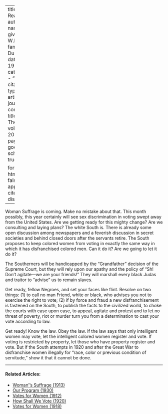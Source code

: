 
---
title: 'Get Ready'
author:
  - name:
      given: W.E.B.
      family: Du Bois
date: May 1920
categories: 
  - ""
citation: 
  type: article-journal
  container-title: The Crisis
  volume: 20
  issue: 1
  page: 5--6
google-scholar: true

format:
  html:
    toc: false
    appendix-cite-as: display
---


Woman Suffrage is coming. Make no mistake about that. This month possibly, this year certainly will see sex discrimination in voting swept away from the United States. Are we getting ready for this mighty change? Are we consulting and laying plans? The white South is. There is already some open discussion among newspapers and a feverish discussion in secret societies and behind closed doors after the servants retire. The South proposes to keep colored women from voting in exactly the same way in which it has disfranchised colored men. Can it do it? Are we going to let it do it?

The Southerners will be handicapped by the "Grandfather" decision of the Supreme Court, but they will rely upon our apathy and the policy of "Sh! Don't agitate---we are your friends!" They will marshall every black Judas and traitor to "advise" us to remain slaves.

Get ready, fellow Negroes, and set your faces like flint. Resolve on two things: (1) to call no man Friend, white or black, who advises you not to exercise the right to vote; (2) if by force and fraud a new disfranchisement is fastened on the South, to publish the facts to the civilized world, to choke the courts with case upon case, to appeal, agitate and protest and to let no threat of poverty, riot or murder turn you from a determination to cast your vote according to law.

Get ready! Know the law. Obey the law. If the law says that only intelligent women may vote, let the intelligent colored women register and vote. If voting is restricted by property, let those who have property register and vote. But if the South attempts in 1920 and after the Great War to disfranchise women illegally for "race, color or previous condition of servitude," show it that it cannot be done.

<!-- Similar articles start here -->
<div  class="clear-wrap"></div>
<hr>
#### Related Articles:

* [Woman''s Suffrage (1913)](/Volumes/06/01/womans_suffrage.html)
* [Our Program (1930)](/Volumes/37/05/our_program.html)
* [Votes for Women (1912)](/Volumes/04/05/votes_for_women.html)
* [How Shall We Vote (1920)](/Volumes/20/05/how_shall_we_vote.html)
* [Votes for Women (1918)](/Volumes/15/01/votes_for_women.html)

<!-- Similar articles end here -->